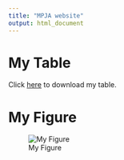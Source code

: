 ```yaml
---
title: "MPJA website"
output: html_document
---
```


# My Table

Click [here](assets/6b-jumping-plasmid_results_w0.txt) to download my table.

# My Figure

![My Figure](assets/6B_haplo_highlight.png)
